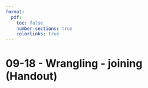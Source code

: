 ```yaml
---
format:
  pdf:
    toc: false
    number-sections: true
    colorlinks: true
---
```


# 09-18 - Wrangling - joining (Handout)
